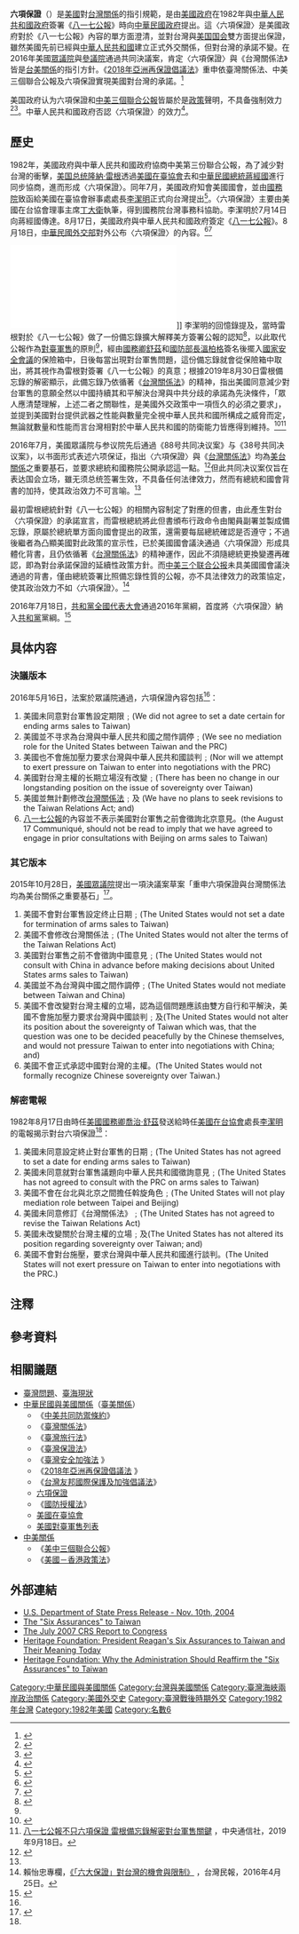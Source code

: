 {{NoteTA
|G1=PresidentsUS
}}
'''六項保證'''（{{lang-en|Six Assurances}}）是[[美國|美國]]對[[台灣|台灣]][[中華民國與美國關係|關係]]的指引規範，是由[[美國聯邦政府|美國政府]]在1982年與[[中華人民共和國政府|中華人民共和國政府]]簽署《[[中美三个联合公报#八一七公报|八一七公報]]》時向[[中華民國政府|中華民國政府]]提出。這〈六項保證〉是美國政府對於《八一七公報》內容的單方面澄清，並對台灣與[[美国国会|美国国会]]雙方面提出保證，雖然美國先前已經與[[中華人民共和國|中華人民共和國]]建立正式外交關係，但對台灣的承諾不變。在2016年美國[[美国众议院|眾議院]]與[[美国参议院|參議院]]通過共同決議案，肯定〈六項保證〉與《台灣關係法》皆是[[台灣與美國關係史|台美關係]]的指引方針。《[[2018年亞洲再保證倡議法|2018年亞洲再保證倡議法]]》重申依臺灣關係法、中美三個聯合公報及六項保證實現美國對台灣的承諾。<ref>{{cite web|url=https://news.ltn.com.tw/news/world/paper/1258882|title=《中英對照讀新聞》Asia Reassurance Initiative Act of 2018－2018年亞洲再保證倡議法 - 國際 - 自由時報電子報|author=管淑平|date=2019-01-04|website=自由電子報|accessdate=2020-08-19|archive-date=2019-02-04|archive-url=https://web.archive.org/web/20190204012739/http://news.ltn.com.tw/news/world/paper/1258882|dead-url=no}}</ref>

美国政府认为六項保證和[[中美三個聯合公報|中美三個聯合公報]]皆屬於是[[政策|政策]]聲明，不具备強制效力<ref name=six1>{{cite news|author1=锺辰芳|title=美参议院通过对台湾六项保证决议案|url=http://www.voachinese.com/a/taiwan-six-assurance-20160707/3408415.html|date=2016-07-07|accessdate=2016-11-16|agency=美国之音|archive-date=2020-08-09|archive-url=https://web.archive.org/web/20200809091529/https://www.voachinese.com/a/taiwan-six-assurance-20160707/3408415.html|dead-url=no}}</ref><ref>{{cite news|author1=鍾辰芳|title=專家﹕美對台保證與美中公報皆無法律效力|url=http://www.voacantonese.com/a/article-201111019-s-tc-dctaiwan-six-assurances-legal-132992228/935013.html|accessdate=2016-11-16|agency=美国之音|date=2011-01-11|archive-date=2020-08-31|archive-url=https://web.archive.org/web/20200831203238/https://www.voacantonese.com/a/article-201111019-s-tc-dctaiwan-six-assurances-legal-132992228/935013.html|dead-url=no}}</ref>。中華人民共和國政府否認〈六項保證〉的效力<ref>{{cite web|author1=中华网编辑|title=环球时报：中国不盖章 美对台“六项保证”是废纸|url=http://3g.china.com/act/military/11132797/20160518/22673285.html|website=中华网军事|accessdate=2018-01-30|archive-date=2018-06-12|archive-url=https://web.archive.org/web/20180612141048/http://3g.china.com/act/military/11132797/20160518/22673285.html|dead-url=no}}</ref>。

==歷史==
{{multiple image
| footer = 六項保證提出時的中華民國總統蔣經國（左）與美國總統隆納·雷根（右）
| image1 = 第7任總統蔣經國先生玉照.jpg
| width1 = 140
| image2 = Official Portrait of President Reagan 1981.jpg
| width2 = 149
}}

1982年，美國政府與中華人民共和國政府協商中美第三份聯合公報，為了減少對台灣的衝擊，[[美国总统|美国总统]][[隆納·雷根|隆納·雷根]]透過[[美國在臺協會|美國在臺協會]]去和[[中華民國總統|中華民國總統]][[蔣經國|蔣經國]]進行同步協商，進而形成〈六項保證〉。同年7月，美國政府知會美國國會，並由[[美国国务院|國務院]]致函給美國在臺協會辦事處處長[[李潔明|李潔明]]正式向台灣提出<ref name="six-1982">{{cite web|url=http://www.ait.org.tw/zhtw/our-relationship-zh/policy-history-zh/key-u-s-foreign-policy-documents-region-zh/six-assurances-1982-zh/|title=1982年解密電報：對台軍售 & 對台各項保證|website=[[美國在台協會|美國在台協會]]|accessdate=2020-09-03|archive-date=2020-11-25|archive-url=https://web.archive.org/web/20201125160419/https://www.ait.org.tw/zhtw/our-relationship-zh/policy-history-zh/key-u-s-foreign-policy-documents-region-zh/six-assurances-1982-zh/|dead-url=no}}</ref>。〈六項保證〉主要由美國在台協會理事主席[[丁大衛_(外交官)|丁大衛]]執筆，得到國務院台灣事務科協助。李潔明於7月14日向蔣經國傳達。{{r|李|page=228}}8月17日，美國政府與中華人民共和國政府簽定《[[中美三个联合公报#八一七公报|八一七公報]]》。8月18日，[[中華民國外交部|中華民國外交部]]對外公布〈六項保證〉的內容。<ref>{{Cite web|url=https://www.voacantonese.com/a/stilwell-announces-us-declassifying-taiwan-arms-sales-and-six-assurances-cables-and-says-beijing-distorting-historical-facts-20200831-ry/5565880.html|title=美解密對台軍售、六項保證電報，史達偉：因北京有習慣扭曲歷史事實|website=美國之音}}</ref><ref>{{Cite web|url=https://www.storm.mg/article/185511|title=汪浩觀點：美國對臺六項保證是怎麼來的？|date=2016年11月6日|website=風傳媒}}</ref>

[[File:1982-Reagan-Memo-DECLASSIFIED.pdf|thumb]]]]
李潔明的回憶錄提及，當時雷根對於《八一七公報》做了一份備忘錄擴大解釋美方簽署公報的認知<ref>{{cite news|title=817公報損台美關係：簽署前亡羊補牢 對台提6項保證|url=https://archive.vn/4g3Z1|agency=蘋果日報|date=2004年6月7日}}</ref>，以此取代公報作為[[美國對台軍售|對臺軍售]]的原則<ref name="six-1982"/>，經由[[美国国务卿|國務卿]][[乔治·普拉特·舒尔茨|舒茲]]和[[美国国防部长|國防部長]][[溫柏格|溫柏格]]簽名後擺入[[美国国家安全委员会|國家安全會議]]的保險箱中，日後每當出現對台軍售問題，這份備忘錄就會從保險箱中取出，將其視作為雷根對簽署《八一七公報》的真意{{r|李|page=229-230}}；根據2019年8月30日雷根備忘錄的解密顯示，此備忘錄乃依循著《[[台灣關係法|台灣關係法]]》的精神，指出美國同意減少對台軍售的意願全然以中國持續其和平解決台灣與中共分歧的承諾為先決條件，「眾人應清楚理解，上述二者之關聯性，是美國外交政策中一項恆久的必須之要求」，並提到美國對台提供武器之性能與數量完全視中華人民共和國所構成之威脅而定，無論就數量和性能而言台灣相對於中華人民共和國的防衛能力皆應得到維持。<ref name="817D-1982">{{cite web|url=https://www.ait.org.tw/zhtw/our-relationship-zh/policy-history-zh/key-u-s-foreign-policy-documents-region-zh/u-s-prc-joint-communique-1982-zh/|title=中華人民共和國和美利堅合眾國聯合公報（附件雷根備忘錄）|website=[[美國在台協會|美國在台協會]]|accessdate=2020-10-23|archive-date=2020-08-31|archive-url=https://web.archive.org/web/20200831195322/https://www.ait.org.tw/zhtw/our-relationship-zh/policy-history-zh/key-u-s-foreign-policy-documents-region-zh/u-s-prc-joint-communique-1982-zh/|dead-url=no}}</ref><ref>[https://www.cna.com.tw/news/firstnews/201909180032.aspx 八一七公報不只六項保證 雷根備忘錄解密對台軍售關鍵] {{Wayback|url=https://www.cna.com.tw/news/firstnews/201909180032.aspx |date=20200417141152 }}，中央通信社，2019年9月18日。</ref>

2016年7月，美國眾議院与参议院先后通過《88号共同决议案》与《38号共同决议案》，以书面形式表述六项保证，指出〈六項保證〉與《[[台灣關係法|台灣關係法]]》均為[[美台關係|美台關係]]之重要基石，並要求總統和國務院公開承認這一點。<ref name="hconres88">{{cite web|url=https://www.congress.gov/bill/114th-congress/house-concurrent-resolution/88/text|title=H.Con.Res.88 - Reaffirming the Taiwan Relations Act and the Six Assurances as the cornerstone of United States-Taiwan relations|date=May 16, 2016|accessdate=May 19, 2016|archive-date=2020-11-11|archive-url=https://web.archive.org/web/20201111153641/https://www.congress.gov/bill/114th-congress/house-concurrent-resolution/88/text|dead-url=no}}</ref>但此共同决议案仅旨在表达国会立场，雖无须总统签署生效，不具备任何法律效力，然而有總統和國會背書的加持，使其政治效力不可言喻。<ref name=six1/>

最初雷根總統針對《八一七公報》的相關內容制定了對應的但書，由此產生對台〈六項保證〉的承諾宣言，而雷根總統將此但書頒布行政命令由閣員副署並製成備忘錄，原屬於總統單方面向國會提出的政策，還需要每屆總統確認是否遵守；不過後繼者為凸顯美國對此政策的宣示性，已於美國國會議決通過〈六項保證〉形成具體化背書，且仍依循著《[[台灣關係法|台灣關係法]]》的精神運作，因此不須隨總統更換變遷再確認，即為對台承諾保證的延續性政策方針。而[[中美三个联合公报|中美三个联合公报]]未具美國國會議決通過的背書，僅由總統簽署比照備忘錄性質的公報，亦不具法律效力的政策協定，使其政治效力不如〈六項保證〉。<ref>賴怡忠專欄，[https://www.peoplenews.tw/news/c8670e15-6bec-40ae-b869-a5f7e841d47f 《「六大保證」對台灣的機會與限制》] {{Wayback|url=https://www.peoplenews.tw/news/c8670e15-6bec-40ae-b869-a5f7e841d47f |date=20210501191515 }}，台灣民報，2016年4月25日。</ref>

2016年7月18日，[[2016年共和黨全國代表大會|共和黨全國代表大會]]通過2016年黨綱，首度將〈六項保證〉納入[[共和黨_(美國)|共和黨]]黨綱。<ref>{{cite web|url=https://www.thenewslens.com/article/44515|title=美國共和黨「對台六項保證」列入黨綱：台灣是美國的忠實朋友|first=|last=李牧宜|date=2016-07-19|website=The News Lens 關鍵評論網|accessdate=2017-10-26|archive-date=2020-08-05|archive-url=https://web.archive.org/web/20200805130127/https://www.thenewslens.com/article/44515|dead-url=no}}</ref>

==具体内容==
===決議版本===
2016年5月16日，法案於眾議院通過，六項保證內容包括<ref name="hconres88"/>{{notetag|name=中文版Tag1|中文版並非是正式翻譯版}}：

# 美國未同意對台軍售設定期限﹔(We did not agree to set a date certain for ending arms sales to Taiwan)
# 美國並不寻求為台灣與中華人民共和國之間作調停﹔(We see no mediation role for the United States between Taiwan and the PRC)
# 美國也不會施加壓力要求台灣與中華人民共和國談判﹔(Nor will we attempt to exert pressure on Taiwan to enter into negotiations with the PRC)
# 美國對台灣主權的长期立場沒有改變﹔(There has been no change in our longstanding position on the issue of sovereignty over Taiwan)
# 美國並無計劃修改[[台灣關係法|台灣關係法]]﹔及 (We have no plans to seek revisions to the Taiwan Relations Act; and)
# [[八一七公報|八一七公報]]的內容並不表示美國對台軍售之前會徵詢北京意見。(the August 17 Communiqué, should not be read to imply that we have agreed to engage in prior consultations with Beijing on arms sales to Taiwan)

===其它版本===
2015年10月28日，[[美國眾議院|美國眾議院]]提出一項決議案草案「重申六項保證與台灣關係法均為美台關係之重要基石」<ref>{{cite web|url=https://www.congress.gov/bill/114th-congress/house-concurrent-resolution/88/text/ih|title=H.Con.Res.88 - Reaffirming the Taiwan Relations Act and the Six Assurances as the cornerstone of United States-Taiwan relations(2015)|date=October 28, 2015|accessdate=April 22, 2016|archive-date=2020-12-17|archive-url=https://web.archive.org/web/20201217181811/https://www.congress.gov/bill/114th-congress/house-concurrent-resolution/88/text/ih|dead-url=no}}</ref>{{notetag|name=中文版Tag1}}。

# 美國不會對台軍售設定终止日期﹔(The United States would not set a date for termination of arms sales to Taiwan)
# 美國不會修改台灣關係法﹔(The United States would not alter the terms of the Taiwan Relations Act)
# 美國對台軍售之前不會徵詢中國意見﹔(The United States would not consult with China in advance before making decisions about United States arms sales to Taiwan)
# 美國並不為台灣與中國之間作調停﹔(The United States would not mediate between Taiwan and China)
# 美國不會改變對台灣主權的立場，認為這個問題應該由雙方自行和平解決，美國不會施加壓力要求台灣與中國談判﹔及(The United States would not alter its position about the sovereignty of Taiwan which was, that the question was one to be decided peacefully by the Chinese themselves, and would not pressure Taiwan to enter into negotiations with China; and)
# 美國不會正式承認中國對台灣的主權。(The United States would not formally recognize Chinese sovereignty over Taiwan.)

===解密電報===
1982年8月17日由時任[[美國國務卿|美國國務卿]][[喬治·普拉特·舒茲|喬治·舒茲]]發送給時任[[美國在台協會|美國在台協會]]處長[[李潔明|李潔明]]的電報揭示對台六項保證<ref name="six-1982"/>：

# 美國未同意設定終止對台軍售的日期﹔(The United States has not agreed to set a date for ending arms sales to Taiwan)
# 美國未同意就對台軍售議題向中華人民共和國徵詢意見﹔(The United States has not agreed to consult with the PRC on arms sales to Taiwan)
# 美國不會在台北與北京之間擔任斡旋角色﹔(The United States will not play mediation role between Taipei and Beijing)
# 美國未同意修訂《台灣關係法》﹔(The United States has not agreed to revise the Taiwan Relations Act)
# 美國未改變關於台灣主權的立場﹔及(The United States has not altered its position regarding sovereignty over Taiwan; and)
# 美國不會對台施壓，要求台灣與中華人民共和國進行談判。(The United States will not exert pressure on Taiwan to enter into negotiations with the PRC.)

==注釋==
{{notefoot}}

==參考資料==
{{reflist|2|refs=
<ref name="李">{{cite book |title=《李潔明回憶錄》|author=李潔明 |publisher=時報文化 |isbn= 957-13-3884-2|date=2003年4月}}</ref>
}}

== 相關議題 ==
{{Portal box|美國|中華民國|台灣|軍事|國際關係|法律}}
* [[臺灣問題|臺灣問題]]、[[臺海現狀|臺海現狀]]
* [[中華民國與美國關係|中華民國與美國關係]]（[[臺灣與美國關係史|臺美關係]]）
** 《[[中美共同防禦條約|中美共同防禦條約]]》
** 《[[臺灣關係法|臺灣關係法]]》
** 《[[臺灣旅行法|臺灣旅行法]]》
** 《[[臺灣保證法|臺灣保證法]]》
** 《[[臺灣安全加強法|臺灣安全加強法]] 》
** 《[[2018年亞洲再保證倡議法|2018年亞洲再保證倡議法]] 》
** 《[[2019年台灣友邦國際保護及加強倡議法|台灣友邦國際保護及加強倡議法]]》
** [[六項保證|六項保證]]
**《[[國防授權法|國防授權法]]》
** [[美國在臺協會|美國在臺協會]]
** [[美國對臺軍售列表|美國對臺軍售列表]]
* [[中美關係|中美關係]]
** 《[[美中三個聯合公報|美中三個聯合公報]]》
** 《[[美國－香港政策法|美國－香港政策法]]》

==外部連結==
*[https://web.archive.org/web/20100616205318/http://merln.ndu.edu/archivepdf/china/State/38081.pdf U.S. Department of State Press Release - Nov. 10th, 2004]
*[http://www.taiwandocuments.org/assurances.htm The "Six Assurances" to Taiwan]{{Wayback|url=http://www.taiwandocuments.org/assurances.htm |date=20201203135803 }}
*[http://www.taiwanbasic.com/nstatus/crs-report.htm The July 2007 CRS Report to Congress]{{Wayback|url=http://www.taiwanbasic.com/nstatus/crs-report.htm |date=20201107173851 }}
*[https://web.archive.org/web/20090322121513/http://www.heritage.org/Research/AsiaandthePacific/wm1653.cfm Heritage Foundation: President Reagan's Six Assurances to Taiwan and Their Meaning Today]
*[https://web.archive.org/web/20090313095931/http://www.heritage.org/Research/AsiaandthePacific/BG1352.cfm Heritage Foundation: Why the Administration Should Reaffirm the "Six Assurances" to Taiwan]

{{美國國會認可之臺灣相關文件}}
{{美國外交}}
{{台湾海峡两岸主题}}
{{蔣經國}}
{{中華民國與美國關係}}
{{嚴家淦政府和蔣經國政府時期中華民國外交}}

[[Category:中華民國與美國關係|Category:中華民國與美國關係]]
[[Category:台灣與美國關係|Category:台灣與美國關係]]
[[Category:臺灣海峽兩岸政治關係|Category:臺灣海峽兩岸政治關係]]
[[Category:美國外交史|Category:美國外交史]]
[[Category:臺灣戰後時期外交|Category:臺灣戰後時期外交]]
[[Category:1982年台灣|Category:1982年台灣]]
[[Category:1982年美國|Category:1982年美國]]
[[Category:名數6|Category:名數6]]